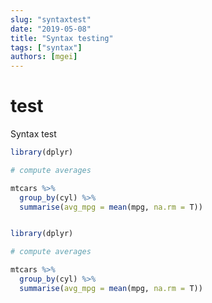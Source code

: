 ```yaml
---
slug: "syntaxtest"
date: "2019-05-08"
title: "Syntax testing"
tags: ["syntax"]
authors: [mgei]
---
```


# test

Syntax test

```r

library(dplyr)

# compute averages

mtcars %>%
  group_by(cyl) %>% 
  summarise(avg_mpg = mean(mpg, na.rm = T))


```


```r

library(dplyr)

# compute averages

mtcars %>%
  group_by(cyl) %>% 
  summarise(avg_mpg = mean(mpg, na.rm = T))
  
```
